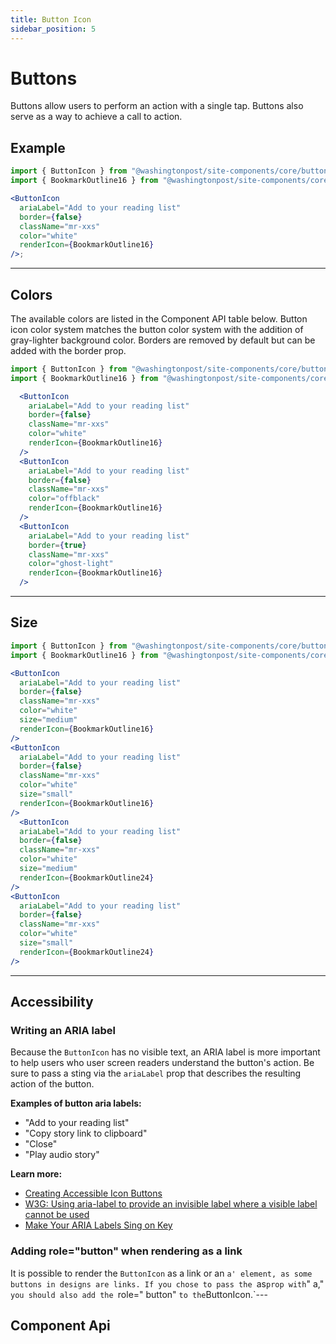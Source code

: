 ```yaml
---
title: Button Icon
sidebar_position: 5
---
```


 



# Buttons

<!-- Description of component -->

Buttons allow users to perform an action with a single tap. 
Buttons also serve as a way to achieve a call to action. 

<!-- Live Example of component import live component above-->


<Container className="flex-wrap pa-xxs">
<ButtonIcon
  ariaLabel="Add to your reading list"
  border={false}
  className="mr-xxs"
  color="white"
  renderIcon={BookmarkOutline16}
/>
</Container>

<!-- Tabs between design & implementation -->
<Tabs isDesignDoc={false} relatedUrl="design/uncategorized/button"/>

## Example

<Container className="flex-wrap pa-xxs">
<ButtonIcon
  ariaLabel="Add to your reading list"
  border={false}
  className="mr-xxs"
  color="white"
  renderIcon={BookmarkOutline16}
/>
</Container>

```jsx
import { ButtonIcon } from "@washingtonpost/site-components/core/button-icon";
import { BookmarkOutline16 } from "@washingtonpost/site-components/core/icon/bookmark-outline/16";

<ButtonIcon
  ariaLabel="Add to your reading list"
  border={false}
  className="mr-xxs"
  color="white"
  renderIcon={BookmarkOutline16}
/>;
```
---
## Colors
The available colors are listed in the Component API table below. Button icon color system matches the button color system with the addition of gray-lighter background color. Borders are removed by default but can be added with the border prop.


<Container className="flex-wrap pa-xxs">
  <ButtonIcon
    ariaLabel="Add to your reading list"
    border={false}
    className="mr-xxs"
    color="white"
    renderIcon={BookmarkOutline16}
  />
  <ButtonIcon
    ariaLabel="Add to your reading list"
    border={false}
    className="mr-xxs"
    color="offblack"
    renderIcon={BookmarkOutline16}
  />
  <ButtonIcon
    ariaLabel="Add to your reading list"
    border={true}
    className="mr-xxs"
    color="ghost-light"
    renderIcon={BookmarkOutline16}
  />
</Container>

```jsx
import { ButtonIcon } from "@washingtonpost/site-components/core/button-icon";
import { BookmarkOutline16 } from "@washingtonpost/site-components/core/icon/bookmark-outline/16";

  <ButtonIcon
    ariaLabel="Add to your reading list"
    border={false}
    className="mr-xxs"
    color="white"
    renderIcon={BookmarkOutline16}
  />
  <ButtonIcon
    ariaLabel="Add to your reading list"
    border={false}
    className="mr-xxs"
    color="offblack"
    renderIcon={BookmarkOutline16}
  />
  <ButtonIcon
    ariaLabel="Add to your reading list"
    border={true}
    className="mr-xxs"
    color="ghost-light"
    renderIcon={BookmarkOutline16}
  />
```
---
## Size
<Container className="flex-wrap pa-xxs">
  <ButtonIcon
    ariaLabel="Add to your reading list"
    border={false}
    className="mr-xxs"
    color="white"
    size="medium"
    renderIcon={BookmarkOutline16}
  />
  <ButtonIcon
    ariaLabel="Add to your reading list"
    border={false}
    className="mr-xxs"
    color="white"
    size="small"
    renderIcon={BookmarkOutline16}
  />
    <ButtonIcon
    ariaLabel="Add to your reading list"
    border={false}
    className="mr-xxs"
    color="white"
    size="medium"
    renderIcon={BookmarkOutline24}
  />
  <ButtonIcon
    ariaLabel="Add to your reading list"
    border={false}
    className="mr-xxs"
    color="white"
    size="small"
    renderIcon={BookmarkOutline24}
  />
</Container>

```jsx
import { ButtonIcon } from "@washingtonpost/site-components/core/button-icon";
import { BookmarkOutline16 } from "@washingtonpost/site-components/core/icon/bookmark-outline/16";

<ButtonIcon
  ariaLabel="Add to your reading list"
  border={false}
  className="mr-xxs"
  color="white"
  size="medium"
  renderIcon={BookmarkOutline16}
/>
<ButtonIcon
  ariaLabel="Add to your reading list"
  border={false}
  className="mr-xxs"
  color="white"
  size="small"
  renderIcon={BookmarkOutline16}
/>
  <ButtonIcon
  ariaLabel="Add to your reading list"
  border={false}
  className="mr-xxs"
  color="white"
  size="medium"
  renderIcon={BookmarkOutline24}
/>
<ButtonIcon
  ariaLabel="Add to your reading list"
  border={false}
  className="mr-xxs"
  color="white"
  size="small"
  renderIcon={BookmarkOutline24}
/>
```
---
## Accessibility

### Writing an ARIA label

Because the `ButtonIcon` has no visible text, an ARIA label is more important to help users who user screen readers understand the button's action. Be sure to pass a sting via the `ariaLabel` prop that describes the resulting action of the button.

**Examples of button aria labels:**

- "Add to your reading list"
- "Copy story link to clipboard"
- "Close"
- "Play audio story"

**Learn more:**

- [Creating Accessible Icon Buttons](https://www.sarasoueidan.com/blog/accessible-icon-buttons/)
- [W3G: Using aria-label to provide an invisible label where a visible label cannot be used](https://www.w3.org/TR/WCAG20-TECHS/ARIA14.html)
- [Make Your ARIA Labels Sing on Key](https://knowbility.org/blog/2019/ARIA-labels/)

### Adding role="button" when rendering as a link

It is possible to render the `ButtonIcon` as a link or an `a' element, as some buttons in designs are links. If you chose to pass the `as` prop with `" a," `you should also add the `role=" button" ` to the `ButtonIcon.`---
## Component Api

<ApiTable componentName="buttonicon"/>
